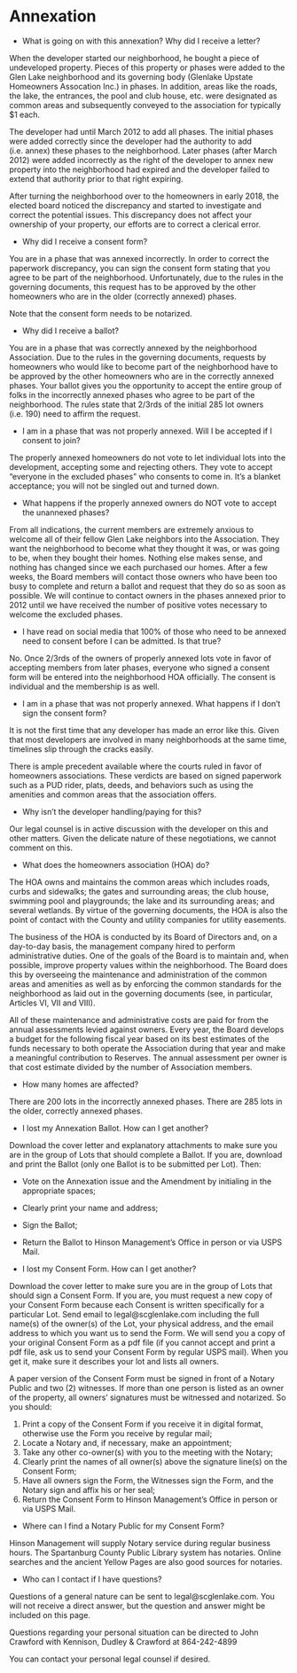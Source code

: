 # Annexation

- What is going on with this annexation? Why did I receive a letter?

When the developer started our neighborhood, he bought a piece of undeveloped property. Pieces of this property or phases were added to the Glen Lake neighborhood and its governing body (Glenlake Upstate Homeowners Assocation Inc.) in phases. In addition, areas like the roads, the lake, the entrances, the pool and club house, etc. were designated as common areas and subsequently conveyed to the association for typically $1 each.

The developer had until March 2012 to add all phases. The initial phases were added correctly since the developer had the authority to add (i.e. annex) these phases to the neighborhood. Later phases (after March 2012) were added incorrectly as the right of the developer to annex new property into the neighborhood had expired and the developer failed to extend that authority prior to that right expiring.

After turning the neighborhood over to the homeowners in early 2018, the elected board noticed the discrepancy and started to investigate and correct the potential issues. This discrepancy does not affect your ownership of your property, our efforts are to correct a clerical error.

- Why did I receive a consent form?

You are in a phase that was annexed incorrectly. In order to correct the paperwork discrepancy, you can sign the consent form stating that you agree to be part of the neighborhood. Unfortunately, due to the rules in the governing documents, this request has to be approved by the other homeowners who are in the older (correctly annexed) phases.

Note that the consent form needs to be notarized.

- Why did I receive a ballot?

You are in a phase that was correctly annexed by the neighborhood Association. Due to the rules in the governing documents, requests by homeowners who would like to become part of the neighborhood have to be approved by the other homeowners who are in the correctly annexed phases. Your ballot gives you the opportunity to accept the entire group of folks in the incorrectly annexed phases who agree to be part of the neighborhood. The rules state that 2/3rds of the initial 285 lot owners (i.e. 190) need to affirm the request.

- I am in a phase that was not properly annexed. Will I be accepted if I consent to join?

The properly annexed homeowners do not vote to let individual lots into the development, accepting some and rejecting others. They vote to accept "everyone in the excluded phases" who consents to come in. It's a blanket acceptance; you will not be singled out and turned down.

- What happens if the properly annexed owners do NOT vote to accept the unannexed phases?

From all indications, the current members are extremely anxious to welcome all of their fellow Glen Lake neighbors into the Association. They want the neighborhood to become what they thought it was, or was going to be, when they bought their homes. Nothing else makes sense, and nothing has changed since we each purchased our homes. After a few weeks, the Board members will contact those owners who have been too busy to complete and return a ballot and request that they do so as soon as possible. We will continue to contact owners in the phases annexed prior to 2012 until we have received the number of positive votes necessary to welcome the excluded phases.

- I have read on social media that 100% of those who need to be annexed need to consent before I can be admitted. Is that true?

No. Once 2/3rds of the owners of properly annexed lots vote in favor of accepting members from later phases, everyone who signed a consent form will be entered into the neighborhood HOA officially. The consent is individual and the membership is as well.

- I am in a phase that was not properly annexed. What happens if I don't sign the consent form?

It is not the first time that any developer has made an error like this. Given that most developers are involved in many neighborhoods at the same time, timelines slip through the cracks easily.

There is ample precedent available where the courts ruled in favor of homeowners associations. These verdicts are based on signed paperwork such as a PUD rider, plats, deeds, and behaviors such as using the amenities and common areas that the association offers.

- Why isn't the developer handling/paying for this?

Our legal counsel is in active discussion with the developer on this and other matters. Given the delicate nature of these negotiations, we cannot comment on this.

- What does the homeowners association (HOA) do?

The HOA owns and maintains the common areas which includes roads, curbs and sidewalks; the gates and surrounding areas; the club house, swimming pool and playgrounds; the lake and its surrounding areas; and several wetlands. By virtue of the governing documents, the HOA is also the point of contact with the County and utility companies for utility easements.

The business of the HOA is conducted by its Board of Directors and, on a day-to-day basis, the management company hired to perform administrative duties. One of the goals of the Board is to maintain and, when possible, improve property values within the neighborhood. The Board does this by overseeing the maintenance and administration of the common areas and amenities as well as by enforcing the common standards for the neighborhood as laid out in the governing documents (see, in particular, Articles VI, VII and VIII).

All of these maintenance and administrative costs are paid for from the annual assessments levied against owners. Every year, the Board develops a budget for the following fiscal year based on its best estimates of the funds necessary to both operate the Association during that year and make a meaningful contribution to Reserves. The annual assessment per owner is that cost estimate divided by the number of Association members.

- How many homes are affected?

There are 200 lots in the incorrectly annexed phases. There are 285 lots in the older, correctly annexed phases.

- I lost my Annexation Ballot. How can I get another?

Download the cover letter and explanatory attachments to make sure you are in the group of Lots that should complete a Ballot. If you are, download and print the Ballot (only one Ballot is to be submitted per Lot). Then:

* Vote on the Annexation issue and the Amendment by initialing in the appropriate spaces;
* Clearly print your name and address;
* Sign the Ballot;
* Return the Ballot to Hinson Management’s Office in person or via USPS Mail.

- I lost my Consent Form. How can I get another?

Download the cover letter to make sure you are in the group of Lots that should sign a Consent Form. If you are, you must request a new copy of your Consent Form because each Consent is written specifically for a particular Lot. Send email to legal@scglenlake.com including the full name(s) of the owner(s) of the Lot, your physical address, and the email address to which you want us to send the Form. We will send you a copy of your original Consent Form as a pdf file (if you cannot accept and print a pdf file, ask us to send your Consent Form by regular USPS mail). When you get it, make sure it describes your lot and lists all owners.

A paper version of the Consent Form must be signed in front of a Notary Public and two (2) witnesses. If more than one person is listed as an owner of the property, all owners’ signatures must be witnessed and notarized. So you should:

1. Print a copy of the Consent Form if you receive it in digital format, otherwise use the Form you receive by regular mail;
1. Locate a Notary and, if necessary, make an appointment;
1. Take any other co-owner(s) with you to the meeting with the Notary;
1. Clearly print the names of all owner(s) above the signature line(s) on the Consent Form;
1. Have all owners sign the Form, the Witnesses sign the Form, and the Notary sign and affix his or her seal;
1. Return the Consent Form to Hinson Management’s Office in person or via USPS Mail.

- Where can I find a Notary Public for my Consent Form?

Hinson Management will supply Notary service during regular business hours. The Spartanburg County Public Library system has notaries. Online searches and the ancient Yellow Pages are also good sources for notaries.

- Who can I contact if I have questions?

Questions of a general nature can be sent to legal@scglenlake.com. You will not receive a direct answer, but the question and answer might be included on this page.

Questions regarding your personal situation can be directed to John Crawford with Kennison, Dudley & Crawford at 864-242-4899

You can contact your personal legal counsel if desired.
